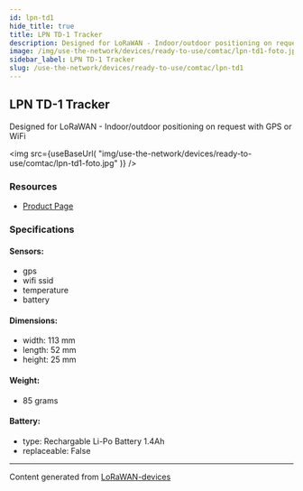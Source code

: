 ```yaml
---
id: lpn-td1
hide_title: true
title: LPN TD-1 Tracker
description: Designed for LoRaWAN - Indoor/outdoor positioning on request with GPS or WiFi
image: /img/use-the-network/devices/ready-to-use/comtac/lpn-td1-foto.jpg
sidebar_label: LPN TD-1 Tracker
slug: /use-the-network/devices/ready-to-use/comtac/lpn-td1
---
```



## LPN TD-1 Tracker

Designed for LoRaWAN - Indoor/outdoor positioning on request with GPS or WiFi

<img
src={useBaseUrl(
"img/use-the-network/devices/ready-to-use/comtac/lpn-td1-foto.jpg"
)}
/>

### Resources

- [Product Page](https://www.comtac.ch/en/products/tracking/tracker/lpn-td-1-tracker.html)

### Specifications

#### Sensors:
- gps
- wifi ssid
- temperature
- battery
#### Dimensions:
- width: 113 mm
- length: 52 mm
- height: 25 mm
#### Weight: 
- 85 grams
#### Battery: 
- type: Rechargable Li-Po Battery 1.4Ah
- replaceable: False



---
Content generated from [LoRaWAN-devices](https://github.com/TheThingsNetwork/lorawan-devices)